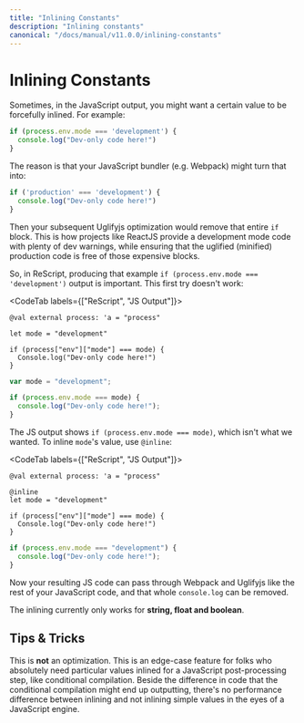 ```yaml
---
title: "Inlining Constants"
description: "Inlining constants"
canonical: "/docs/manual/v11.0.0/inlining-constants"
---
```


# Inlining Constants

Sometimes, in the JavaScript output, you might want a certain value to be forcefully inlined. For example:

```js
if (process.env.mode === 'development') {
  console.log("Dev-only code here!")
}
```

The reason is that your JavaScript bundler (e.g. Webpack) might turn that into:

```js
if ('production' === 'development') {
  console.log("Dev-only code here!")
}
```

Then your subsequent Uglifyjs optimization would remove that entire `if` block. This is how projects like ReactJS provide a development mode code with plenty of dev warnings, while ensuring that the uglified (minified) production code is free of those expensive blocks.

So, in ReScript, producing that example `if (process.env.mode === 'development')` output is important. This first try doesn't work:

<CodeTab labels={["ReScript", "JS Output"]}>

```res example
@val external process: 'a = "process"

let mode = "development"

if (process["env"]["mode"] === mode) {
  Console.log("Dev-only code here!")
}
```
```js
var mode = "development";

if (process.env.mode === mode) {
  console.log("Dev-only code here!");
}
```

</CodeTab>

The JS output shows `if (process.env.mode === mode)`, which isn't what we wanted. To inline `mode`'s value, use `@inline`:

<CodeTab labels={["ReScript", "JS Output"]}>

```res example
@val external process: 'a = "process"

@inline
let mode = "development"

if (process["env"]["mode"] === mode) {
  Console.log("Dev-only code here!")
}
```
```js
if (process.env.mode === "development") {
  console.log("Dev-only code here!");
}
```

</CodeTab>

Now your resulting JS code can pass through Webpack and Uglifyjs like the rest of your JavaScript code, and that whole `console.log` can be removed.

The inlining currently only works for **string, float and boolean**.

## Tips & Tricks

This is **not** an optimization. This is an edge-case feature for folks who absolutely need particular values inlined for a JavaScript post-processing step, like conditional compilation. Beside the difference in code that the conditional compilation might end up outputting, there's no performance difference between inlining and not inlining simple values in the eyes of a JavaScript engine.
